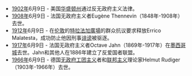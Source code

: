 *[[1902年|1902年]]6月9日 - 美国[[华盛顿州|华盛顿州]]通过反无政府主义法律。
*[[1908年|1908年]]6月9日 - 法国无政府主义者Eugène Thennevin（1848年-1908年）去世。
*[[1912年|1912年]]6月9日 - 在[[伦敦|伦敦]]的[[特拉法加廣場|特拉法加廣場]]的群众抗议要求释放Errico Malatesta，成功防止他因刑事[[诽谤|诽谤]]被驱逐。
*[[1917年|1917年]]6月9日 - 法国无政府主义者Octave Jahn（1869年-1917年）在[[墨西哥城|墨西哥城]]去世。Jahn和其他人在1886年建立了反爱国者联盟。
*[[1966年|1966年]]6月9日 - 德国[[无政府工团主义|无政府工团主义]]者和[[联邦主义|联邦主义]]理论家Helmut Rudiger（1903年-1966年）去世。
